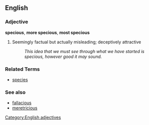 ==English==

===Adjective===
'''specious''', '''more specious''', '''most specious'''

# Seemingly factual but actually misleading; deceptively attractive
#: ''This idea that we must see through what we have started is specious, however good it may sound.''

===Related Terms===
*[[species]]

===See also===
*[[fallacious]]
*[[meretricious]]
[[Category:English adjectives]]